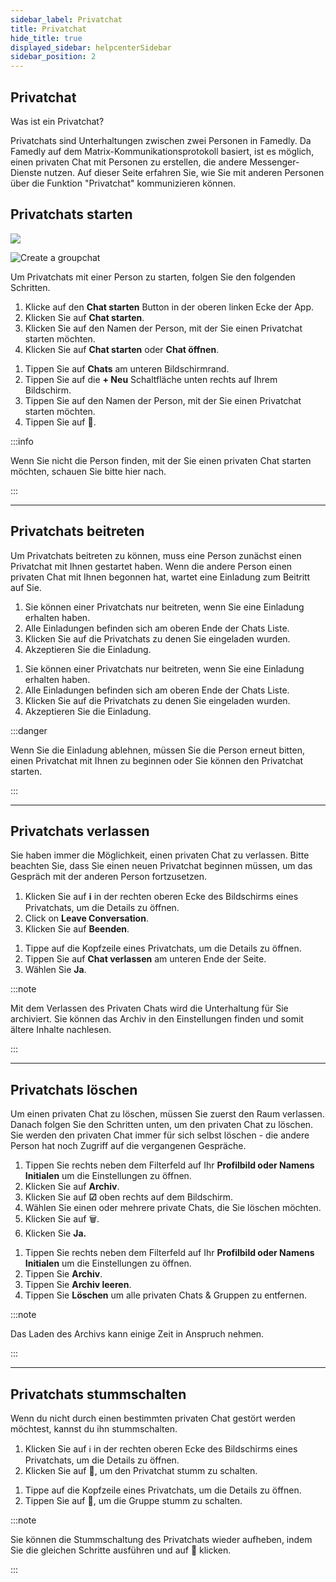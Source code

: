 ```yaml
---
sidebar_label: Privatchat
title: Privatchat
hide_title: true
displayed_sidebar: helpcenterSidebar
sidebar_position: 2
---
```




<div class="hero hero--primary">
  <div class="container">
    <h2 class="hero__title">Privatchat</h2>
    <p class="hero__subtitle">Was ist ein Privatchat?</p>
    <p>Privatchats sind Unterhaltungen zwischen zwei Personen in Famedly. Da Famedly auf dem Matrix-Kommunikationsprotokoll basiert, ist es möglich, einen privaten Chat mit Personen zu erstellen, die andere Messenger-Dienste nutzen. Auf dieser Seite erfahren Sie, wie Sie mit anderen Personen über die Funktion "Privatchat" kommunizieren können.</p>
  </div>
</div>

## Privatchats starten

<img src="https://gitlab.com/famedly/company/helpcenter/-/blob/main/static/img/create-groupchat.gif" />

![Create a groupchat](/img/create-groupchat.gif)

Um Privatchats mit einer Person zu starten, folgen Sie den folgenden Schritten.

<Tabs>
  <TabItem value="desktop" label="Desktop" default>
  <ol>
    <li>Klicke auf den <b>Chat starten</b> Button in der oberen linken Ecke der App.</li>
    <li>Klicken Sie auf <b>Chat starten</b>.</li>
    <li>Klicken Sie auf den Namen der Person, mit der Sie einen Privatchat starten möchten.</li>
    <li>Klicken Sie auf <b>Chat starten</b> oder <b>Chat öffnen</b>.</li>
  </ol>
  </TabItem>
  <TabItem value="mobile" label="Mobile">
  <ol>
    <li>Tippen Sie auf <b>Chats</b> am unteren Bildschirmrand.</li>
    <li>Tippen Sie auf die <b>+ Neu</b> Schaltfläche unten rechts auf Ihrem Bildschirm.</li>
    <li>Tippen Sie auf den Namen der Person, mit der Sie einen Privatchat starten möchten.</li>
    <li>Tippen Sie auf <b>💬</b>.</li>
  </ol>
  </TabItem>
</Tabs>

:::info

Wenn Sie nicht die Person finden, mit der Sie einen privaten Chat starten möchten, schauen Sie bitte hier nach.

:::

---

## Privatchats beitreten

Um Privatchats beitreten zu können, muss eine Person zunächst einen Privatchat mit Ihnen gestartet haben. Wenn die andere Person einen privaten Chat mit Ihnen begonnen hat, wartet eine Einladung zum Beitritt auf Sie.

<Tabs>
  <TabItem value="desktop" label="Desktop" default>
  <ol>
    <li>Sie können einer Privatchats nur beitreten, wenn Sie eine Einladung erhalten haben.</li>
    <li>Alle Einladungen befinden sich am oberen Ende der Chats Liste.</li>
    <li>Klicken Sie auf die Privatchats zu denen Sie eingeladen wurden.</li>
    <li>Akzeptieren Sie die Einladung.</li>
  </ol>
  </TabItem>
  <TabItem value="mobile" label="Mobile">
  <ol>
    <li>Sie können einer Privatchats nur beitreten, wenn Sie eine Einladung erhalten haben.</li>
    <li>Alle Einladungen befinden sich am oberen Ende der Chats Liste.</li>
    <li>Klicken Sie auf die Privatchats zu denen Sie eingeladen wurden.</li>
    <li>Akzeptieren Sie die Einladung.</li>
  </ol>
  </TabItem>
</Tabs>

:::danger

Wenn Sie die Einladung ablehnen, müssen Sie die Person erneut bitten, einen Privatchat mit Ihnen zu beginnen oder Sie können den Privatchat starten.

:::

---

## Privatchats verlassen

Sie haben immer die Möglichkeit, einen privaten Chat zu verlassen. Bitte beachten Sie, dass Sie einen neuen Privatchat beginnen müssen, um das Gespräch mit der anderen Person fortzusetzen.

<Tabs>
  <TabItem value="desktop" label="Desktop" default>
  <ol>
    <li>Klicken Sie auf <b>ℹ</b> in der rechten oberen Ecke des Bildschirms eines Privatchats, um die Details zu öffnen.</li>
    <li>Click on <b>Leave Conversation</b>.</li>
    <li>Klicken Sie auf <b>Beenden</b>.</li>
  </ol>
  </TabItem>
  <TabItem value="mobile" label="Mobile">
  <ol>
    <li>Tippe auf die Kopfzeile eines Privatchats, um die Details zu öffnen.</li>
    <li>Tippen Sie auf <b>Chat verlassen</b> am unteren Ende der Seite.</li>
    <li>Wählen Sie <b>Ja</b>.</li>
  </ol>
  </TabItem>
</Tabs>

:::note

Mit dem Verlassen des Privaten Chats wird die Unterhaltung für Sie archiviert. Sie können das Archiv in den Einstellungen finden und somit ältere Inhalte nachlesen.

:::

---

## Privatchats löschen

Um einen privaten Chat zu löschen, müssen Sie zuerst den Raum verlassen. Danach folgen Sie den Schritten unten, um den privaten Chat zu löschen. Sie werden den privaten Chat immer für sich selbst löschen - die andere Person hat noch Zugriff auf die vergangenen Gespräche.

<Tabs>
  <TabItem value="desktop" label="Desktop" default>
  <ol>
    <li>Tippen Sie rechts neben dem Filterfeld auf Ihr <b>Profilbild oder Namens Initialen</b> um die Einstellungen zu öffnen.</li>
    <li>Klicken Sie auf <b>Archiv</b>.</li>
    <li>Klicken Sie auf <b>☑</b> oben rechts auf dem Bildschirm.</li>
    <li>Wählen Sie einen oder mehrere private Chats, die Sie löschen möchten.</li>
    <li>Klicken Sie auf 🗑.</li>
    <li>Klicken Sie <b>Ja.</b></li>
  </ol>
  </TabItem>
  <TabItem value="mobile" label="Mobile">
  <ol>
    <li>Tippen Sie rechts neben dem Filterfeld auf Ihr <b>Profilbild oder Namens Initialen</b> um die Einstellungen zu öffnen.</li>
    <li>Tippen Sie <b>Archiv</b>.</li>
    <li>Tippen Sie <b>Archiv leeren</b>.</li>
    <li>Tippen Sie <b>Löschen</b> um alle privaten Chats & Gruppen zu entfernen.</li>
  </ol>
  </TabItem>
</Tabs>

:::note

Das Laden des Archivs kann einige Zeit in Anspruch nehmen.

:::

---

## Privatchats stummschalten

Wenn du nicht durch einen bestimmten privaten Chat gestört werden möchtest, kannst du ihn stummschalten.

<Tabs>
  <TabItem value="desktop" label="Desktop" default>
  <ol>
    <li>Klicken Sie auf ℹ in der rechten oberen Ecke des Bildschirms eines Privatchats, um die Details zu öffnen.</li>
    <li>Klicken Sie auf 🔔, um den Privatchat stumm zu schalten.</li>
  </ol>
  </TabItem>
  <TabItem value="mobile" label="Mobile">
  <ol>
    <li>Tippe auf die Kopfzeile eines Privatchats, um die Details zu öffnen.</li>
    <li>Tippen Sie auf 🔔, um die Gruppe stumm zu schalten.</li>
  </ol>
  </TabItem>
</Tabs>

:::note

Sie können die Stummschaltung des Privatchats wieder aufheben, indem Sie die gleichen Schritte ausführen und auf 🔕 klicken.

:::
